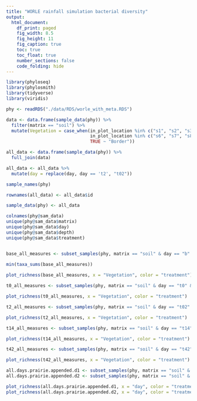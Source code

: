 ```yaml
---
title: "WORLE rainfall simulation bacterial diversity"
output:
  html_document:
    df_print: paged
    fig_width: 8.5
    fig_height: 11
    fig_caption: true
    toc: true
    toc_float: true
    number_sections: false
    code_folding: hide
---
```


```r
library(phyloseq)
library(phylosmith)
library(tidyverse)
library(viridis)
```

```r
phy <- readRDS("./data/RDS/worle_with_meta.RDS")
```

```r
data <- data.frame(sample_data(phy)) %>%
  filter(matrix == "soil") %>%
  mutate(Vegetation = case_when(in_plot_location %in% c("s1", "s2", "s3", "s4") ~ "Crop",
                                in_plot_location %in% c("s6", "s7", "s8", "s9") ~ "Prairie",
                                TRUE ~ "Border"))

all_data <- data.frame(sample_data(phy)) %>%
  full_join(data)

all_data <- all_data %>%
  mutate(day = replace(day, day == 't2', "t02"))

sample_names(phy)

rownames(all_data) <- all_data$id

sample_data(phy) <- all_data
```

```r
colnames(phy@sam_data)
unique(phy@sam_data$matrix)
unique(phy@sam_data$day)
unique(phy@sam_data$depth)
unique(phy@sam_data$treatment)


base_all_measures <- subset_samples(phy, matrix == "soil" & day == "b" & depth == "d1") 

min(taxa_sums(base_all_measures))
 
plot_richness(base_all_measures, x = "Vegetation", color = "treatment")
```
```r
t0_all_measures <- subset_samples(phy, matrix == "soil" & day == "t0" & depth == "d1") 

plot_richness(t0_all_measures, x = "Vegetation", color = "treatment")
```
```r
t2_all_measures <- subset_samples(phy, matrix == "soil" & day == "t02" & depth == "d1") 

plot_richness(t2_all_measures, x = "Vegetation", color = "treatment")
```
```r
t14_all_measures <- subset_samples(phy, matrix == "soil" & day == "t14" & depth == "d1") 

plot_richness(t14_all_measures, x = "Vegetation", color = "treatment")
```
```r
t42_all_measures <- subset_samples(phy, matrix == "soil" & day == "t42" & depth == "d1") 

plot_richness(t42_all_measures, x = "Vegetation", color = "treatment")
```
```r
all.days.prairie.appended.d1 <- subset_samples(phy, matrix == "soil" & depth == "d1" & treatment %in% c("no_manure_strip", "manured_strip"))
all.days.prairie.appended.d2 <- subset_samples(phy, matrix == "soil" & depth == "d2" & treatment %in% c("no_manure_strip", "manured_strip"))

plot_richness(all.days.prairie.appended.d1, x = "day", color = "treatment", measures = c("Observed", "Shannon"))
plot_richness(all.days.prairie.appended.d2, x = "day", color = "treatment", measures = c("Observed", "Shannon"))
```


